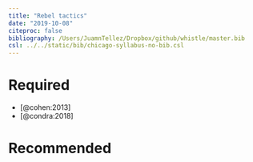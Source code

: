 ```yaml
---
title: "Rebel tactics"
date: "2019-10-08"
citeproc: false
bibliography: /Users/JuamnTellez/Dropbox/github/whistle/master.bib
csl: ../../static/bib/chicago-syllabus-no-bib.csl
---
```


# Required


- <i class="far fa-file-pdf"></i> [@cohen:2013]
- <i class="far fa-file-pdf"></i> [@condra:2018]


# Recommended
